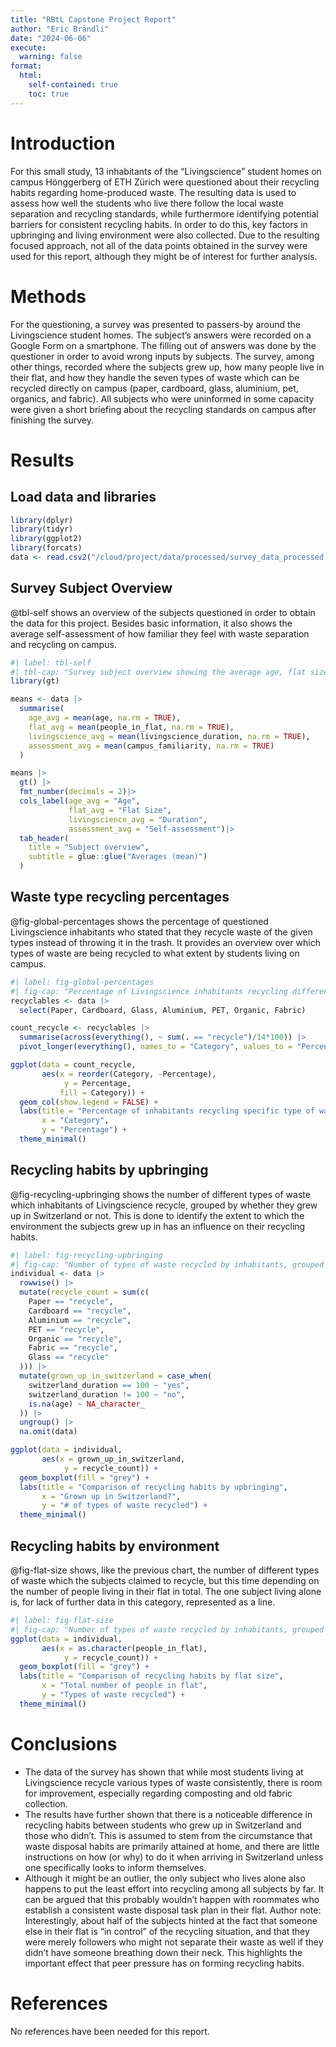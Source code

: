 ```yaml
---
title: "RBtL Capstone Project Report"
author: "Eric Brändli"
date: "2024-06-06"
execute:
  warning: false
format:
  html:
    self-contained: true
    toc: true
---
```


# Introduction

For this small study, 13 inhabitants of the "Livingscience" student homes on campus Hönggerberg of ETH Zürich were questioned about their recycling habits regarding home-produced waste. The resulting data is used to assess how well the students who live there follow the local waste separation and recycling standards, while furthermore identifying potential barriers for consistent recycling habits. In order to do this, key factors in upbringing and living environment were also collected. Due to the resulting focused approach, not all of the data points obtained in the survey were used for this report, although they might be of interest for further analysis.

# Methods

For the questioning, a survey was presented to passers-by around the Livingscience student homes. The subject's answers were recorded on a Google Form on a smartphone. The filling out of answers was done by the questioner in order to avoid wrong inputs by subjects. The survey, among other things, recorded where the subjects grew up, how many people live in their flat, and how they handle the seven types of waste which can be recycled directly on campus (paper, cardboard, glass, aluminium, pet, organics, and fabric). All subjects who were uninformed in some capacity were given a short briefing about the recycling standards on campus after finishing the survey.

# Results

## Load data and libraries

```r
library(dplyr)
library(tidyr)
library(ggplot2)
library(forcats)
data <- read.csv2("/cloud/project/data/processed/survey_data_processed.csv")
```

## Survey Subject Overview

@tbl-self shows an overview of the subjects questioned in order to obtain the data for this project. Besides basic information, it also shows the average self-assessment of how familiar they feel with waste separation and recycling on campus.

```r
#| label: tbl-self
#| tbl-cap: "Survey subject overview showing the average age, flat size and duration for which the subjects have lived in Livingscience (in months). Furthermore, the average self-assessment regarding familiarity with recycling on campus on a scale from 1 to 10 is shown."
library(gt)

means <- data |>
  summarise(
    age_avg = mean(age, na.rm = TRUE),
    flat_avg = mean(people_in_flat, na.rm = TRUE),
    livingscience_avg = mean(livingscience_duration, na.rm = TRUE),
    assessment_avg = mean(campus_familiarity, na.rm = TRUE)
  )

means |>
  gt() |>
  fmt_number(decimals = 2)|>
  cols_label(age_avg = "Age",
             flat_avg = "Flat Size",
             livingscience_avg = "Duration",
             assessment_avg = "Self-assessment")|>
  tab_header(
    title = "Subject overview",
    subtitle = glue::glue("Averages (mean)")
  )
```

## Waste type recycling percentages

@fig-global-percentages shows the percentage of questioned Livingscience inhabitants who stated that they recycle waste of the given types instead of throwing it in the trash. It provides an overview over which types of waste are being recycled to what extent by students living on campus.

```r
#| label: fig-global-percentages
#| fig-cap: "Percentage of Livingscience inhabitants recycling different types of waste."
recyclables <- data |>
  select(Paper, Cardboard, Glass, Aluminium, PET, Organic, Fabric)

count_recycle <- recyclables |>
  summarise(across(everything(), ~ sum(. == "recycle")/14*100)) |>
  pivot_longer(everything(), names_to = "Category", values_to = "Percentage")

ggplot(data = count_recycle, 
       aes(x = reorder(Category, -Percentage),
            y = Percentage, 
           fill = Category)) +
  geom_col(show.legend = FALSE) +
  labs(title = "Percentage of inhabitants recycling specific type of waste",
       x = "Category",
       y = "Percentage") +
  theme_minimal()
```

## Recycling habits by upbringing

@fig-recycling-upbringing shows the number of different types of waste which inhabitants of Livingscience recycle, grouped by whether they grew up in Switzerland or not. This is done to identify the extent to which the environment the subjects grew up in has an influence on their recycling habits.

```r
#| label: fig-recycling-upbringing
#| fig-cap: "Number of types of waste recycled by inhabitants, grouped by whether they grew up in switzerland or not."
individual <- data |>
  rowwise() |>
  mutate(recycle_count = sum(c(
    Paper == "recycle",
    Cardboard == "recycle",
    Aluminium == "recycle",
    PET == "recycle",
    Organic == "recycle",
    Fabric == "recycle",
    Glass == "recycle"
  ))) |>
  mutate(grown_up_in_switzerland = case_when(
    switzerland_duration == 100 ~ "yes",
    switzerland_duration != 100 ~ "no",
    is.na(age) ~ NA_character_
  )) |>
  ungroup() |>
  na.omit(data)

ggplot(data = individual, 
       aes(x = grown_up_in_switzerland,
            y = recycle_count)) +
  geom_boxplot(fill = "grey") +
  labs(title = "Comparison of recycling habits by upbringing",
       x = "Grown up in Switzerland?",
       y = "# of types of waste recycled") +
  theme_minimal()
```

## Recycling habits by environment

@fig-flat-size shows, like the previous chart, the number of different types of waste which the subjects claimed to recycle, but this time depending on the number of people living in their flat in total. The one subject living alone is, for lack of further data in this category, represented as a line.

```r
#| label: fig-flat-size
#| fig-cap: "Number of types of waste recycled by inhabitants, grouped by the number of people in their flat."
ggplot(data = individual, 
       aes(x = as.character(people_in_flat),
            y = recycle_count)) +
  geom_boxplot(fill = "grey") +
  labs(title = "Comparison of recycling habits by flat size",
       x = "Total number of people in flat",
       y = "Types of waste recycled") +
  theme_minimal()
```

# Conclusions

- The data of the survey has shown that while most students living at Livingscience recycle various types of waste consistently, there is room for improvement, especially regarding composting and old fabric collection.
- The results have further shown that there is a noticeable difference in recycling habits between students who grew up in Switzerland and those who didn't. This is assumed to stem from the circumstance that waste disposal habits are primarily attained at home, and there are little instructions on how (or why) to do it when arriving in Switzerland unless one specifically looks to inform themselves. 
- Although it might be an outlier, the only subject who lives alone also happens to put the least effort into recycling among all subjects by far. It can be argued that this probably wouldn't happen with roommates who establish a consistent waste disposal task plan in their flat. Author note: Interestingly, about half of the subjects hinted at the fact that someone else in their flat is "in control" of the recycling situation, and that they were merely followers who might not separate their waste as well if they didn't have someone breathing down their neck. This highlights the important effect that peer pressure has on forming recycling habits.

# References

No references have been needed for this report.
